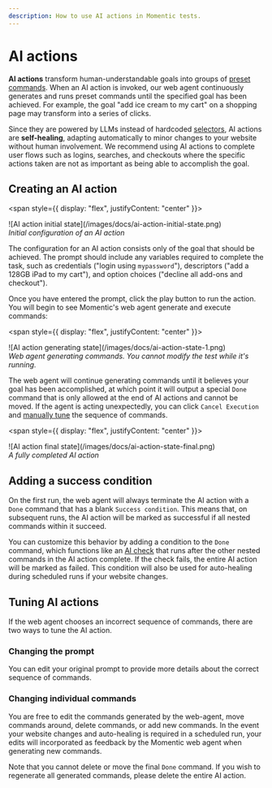 ```yaml
---
description: How to use AI actions in Momentic tests.
---
```


# AI actions

**AI actions** transform human-understandable goals into groups of [preset commands](/docs/step-types/preset-actions). When an AI action is invoked, our web agent continuously generates and runs preset commands until the specified goal has been achieved. For example, the goal "add ice cream to my cart" on a shopping page may transform into a series of clicks.

Since they are powered by LLMs instead of hardcoded [selectors](https://playwright.dev/docs/other-locators), AI actions are **self-healing**, adapting automatically to minor changes to your website without human involvement. We recommend using AI actions to complete user flows such as logins, searches, and checkouts where the specific actions taken are not as important as being able to accomplish the goal.

## Creating an AI action

<span style={{ display: "flex", justifyContent: "center" }}>
  <Frame>
    ![AI action initial state](/images/docs/ai-action-initial-state.png)
  </Frame>
</span>
<div style={{ textAlign: "center" }}>
  <i>Initial configuration of an AI action</i>
</div>

The configuration for an AI action consists only of the goal that should be achieved. The prompt should include any variables required to complete the task, such as credentials ("login using `mypassword`"), descriptors ("add a 128GB iPad to my cart"), and option choices ("decline all add-ons and checkout").

Once you have entered the prompt, click the play button to run the action. You will begin to see Momentic's web agent generate and execute commands:

<span style={{ display: "flex", justifyContent: "center" }}>
  <Frame>
    ![AI action generating state](/images/docs/ai-action-state-1.png)
  </Frame>
</span>
<div style={{ textAlign: "center" }}>
  <i>
    Web agent generating commands. You cannot modify the test while it's
    running.
  </i>
</div>

The web agent will continue generating commands until it believes your goal has been accomplished, at which point it will output a special `Done` command that is only allowed at the end of AI actions and cannot be moved. If the agent is acting unexpectedly, you can click `Cancel Execution` and [manually tune](#tuning-ai-actions) the sequence of commands.

<span style={{ display: "flex", justifyContent: "center" }}>
  <Frame>
    ![AI action final state](/images/docs/ai-action-state-final.png)
  </Frame>
</span>
<div style={{ textAlign: "center" }}>
  <i>A fully completed AI action</i>
</div>

## Adding a success condition

On the first run, the web agent will always terminate the AI action with a `Done` command that has a blank `Success condition`. This means that, on subsequent runs, the AI action will be marked as successful if all nested commands within it succeed.

You can customize this behavior by adding a condition to the `Done` command, which functions like an [AI check](/docs/step-types/ai-checks) that runs after the other nested commands in the AI action complete. If the check fails, the entire AI action will be marked as failed. This condition will also be used for auto-healing during scheduled runs if your website changes.

## Tuning AI actions

If the web agent chooses an incorrect sequence of commands, there are two ways to tune the AI action.

### Changing the prompt

You can edit your original prompt to provide more details about the correct sequence of commands.

### Changing individual commands

You are free to edit the commands generated by the web-agent, move commands around, delete commands, or add new commands. In the event your website changes and auto-healing is required in a scheduled run, your edits will incorporated as feedback by the Momentic web agent when generating new commands.

Note that you cannot delete or move the final `Done` command. If you wish to regenerate all generated commands, please delete the entire AI action.
